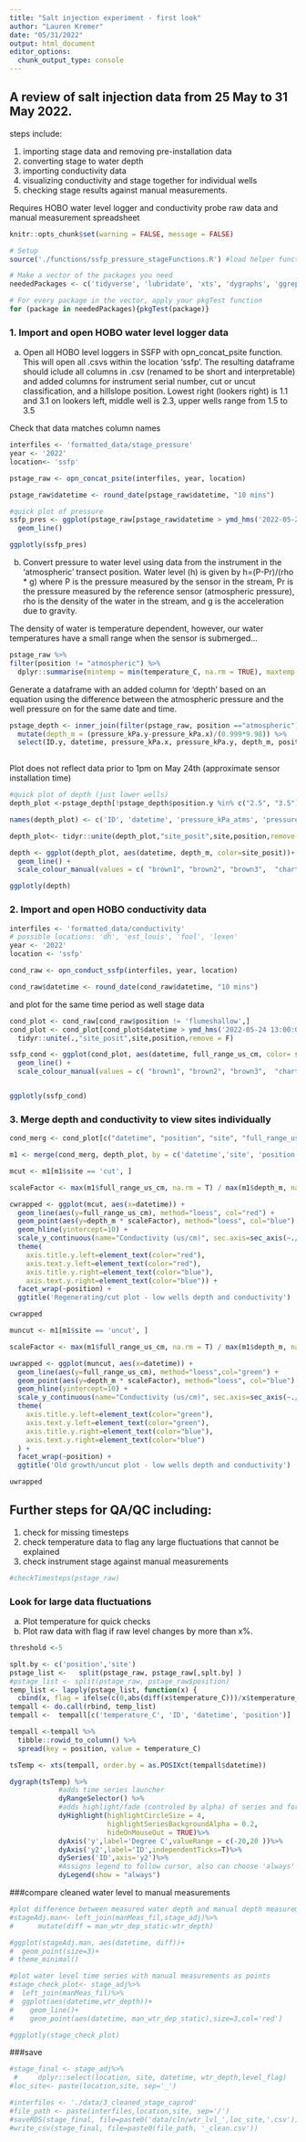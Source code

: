 ```yaml
---
title: "Salt injection experiment - first look"
author: "Lauren Kremer"
date: "05/31/2022"
output: html_document
editor_options: 
  chunk_output_type: console
---
```


## A review of salt injection data from 25 May to 31 May 2022.
steps include:

1) importing stage data and removing pre-installation data
2) converting stage to water depth
3) importing conductivity data
4) visualizing conductivity and stage together for individual wells
5) checking stage results against manual measurements.

Requires HOBO water level logger and conductivity probe raw data and manual measurement spreadsheet

```r
knitr::opts_chunk$set(warning = FALSE, message = FALSE)

# Setup
source('./functions/ssfp_pressure_stageFunctions.R') #load helper functions

# Make a vector of the packages you need
neededPackages <- c('tidyverse', 'lubridate', 'xts', 'dygraphs', 'ggrepel', 'knitr', 'plotly') #tools for plot titles 

# For every package in the vector, apply your pkgTest function
for (package in neededPackages){pkgTest(package)}
```

### 1. Import and open HOBO water level logger data

a. Open all HOBO level loggers in SSFP with opn_concat_psite function.
This will open all .csvs within the location 'ssfp'. 
The resulting dataframe should iclude all columns in .csv (renamed
to be short and interpretable) and added
columns for instrument serial number, cut or uncut classification, and a hillslope position.
Lowest right (lookers right) is 1.1 and 3.1 on lookers left, middle well is 2.3, upper wells range from 1.5 to 3.5

Check that data matches column names

```r
interfiles <- 'formatted_data/stage_pressure'
year <- '2022'
location<- 'ssfp'

pstage_raw <- opn_concat_psite(interfiles, year, location)

pstage_raw$datetime <- round_date(pstage_raw$datetime, "10 mins")
```


```r
#quick plot of pressure
ssfp_pres <- ggplot(pstage_raw[pstage_raw$datetime > ymd_hms('2022-05-24 13:00:00', tz = 'MST'),], aes(datetime, pressure_kPa, color= position, linetype=site))+
  geom_line() 

ggplotly(ssfp_pres)
```

  b. Convert pressure to water level using data from the instrument in the  'atmospheric' transect position. 
  Water level (h) is given by h=(P-Pr)/(rho * g) where P is the pressure measured by the sensor in the stream, Pr is the pressure measured by the reference sensor (atmospheric pressure), rho is the density of the water in the stream, and g is the acceleration due to gravity.

The density of water is temperature dependent, however, our water temperatures have a small range when the sensor is submerged...
```r
pstage_raw %>%
filter(position != "atmospheric") %>%
  dplyr::summarise(mintemp = min(temperature_C, na.rm = TRUE), maxtemp = max(temperature_C, na.rm = TRUE))
```

Generate a dataframe with an added column for 'depth' based on an equation using the difference between the atmospheric pressure and the well pressure on for the same date and time. 
```r
pstage_depth <- inner_join(filter(pstage_raw, position =="atmospheric"), filter(pstage_raw,position != "atmospheric"), by= c("datetime")) %>%
  mutate(depth_m = (pressure_kPa.y-pressure_kPa.x)/(0.999*9.98)) %>%
  select(ID.y, datetime, pressure_kPa.x, pressure_kPa.y, depth_m, position.y, instrument_no.y, temperature_C.y, site.y)
  
```

Plot does not reflect data prior to 1pm on May 24th (approximate sensor installation time)
```r
#quick plot of depth (just lower wells)
depth_plot <-pstage_depth[!pstage_depth$position.y %in% c("2.5", "3.5") & pstage_depth$datetime > ymd_hms('2022-05-24 13:00:00', tz = 'MST'),]

names(depth_plot) <- c('ID', 'datetime', 'pressure_kPa_atms', 'pressure_kPa', 'depth_m', 'position', 'instrument_no', 'temperature_C', 'site')

depth_plot<- tidyr::unite(depth_plot,"site_posit",site,position,remove = F)   

depth <- ggplot(depth_plot, aes(datetime, depth_m, color=site_posit))+
  geom_line() +
  scale_colour_manual(values = c( "brown1", "brown2", "brown3",  "chartreuse3","forestgreen","darkgreen", "gray37", "gray27"))

ggplotly(depth)
```


### 2. Import and open HOBO conductivity data
```r
interfiles <- 'formatted_data/conductivity'
# possible locations: 'dh', 'est_louis', 'fool', 'lexen'
year <- '2022'
location <- 'ssfp'

cond_raw <- opn_conduct_ssfp(interfiles, year, location)

cond_raw$datetime <- round_date(cond_raw$datetime, "10 mins")
```

and plot for the same time period as well stage data
```r
cond_plot <- cond_raw[cond_raw$position != 'flumeshallow',]
cond_plot <- cond_plot[cond_plot$datetime > ymd_hms('2022-05-24 13:00:00', tz = 'MST'),] %>%
  tidyr::unite(.,"site_posit",site,position,remove = F)

ssfp_cond <- ggplot(cond_plot, aes(datetime, full_range_us_cm, color= site_posit))+
  geom_line() +
  scale_colour_manual(values = c( "brown1", "brown2", "brown3",  "chartreuse3","forestgreen","darkgreen", "gray37", "gray27"))


ggplotly(ssfp_cond)
```


### 3. Merge depth and conductivity to view sites individually
```r

cond_merg <- cond_plot[c("datetime", "position", "site", "full_range_us_cm")]

m1 <- merge(cond_merg, depth_plot, by = c('datetime','site', 'position'))

```



```r

mcut <- m1[m1$site == 'cut', ]

scaleFactor <- max(m1$full_range_us_cm, na.rm = T) / max(m1$depth_m, na.rm = T)

cwrapped <- ggplot(mcut, aes(x=datetime)) +
  geom_line(aes(y=full_range_us_cm), method="loess", col="red") +
  geom_point(aes(y=depth_m * scaleFactor), method="loess", col="blue") +
  geom_hline(yintercept=10) +
  scale_y_continuous(name="Conductivity (us/cm)", sec.axis=sec_axis(~./scaleFactor, name="Depth (m)")) +
  theme(
    axis.title.y.left=element_text(color="red"),
    axis.text.y.left=element_text(color="red"),
    axis.title.y.right=element_text(color="blue"),
    axis.text.y.right=element_text(color="blue")) +
  facet_wrap(~position) +
  ggtitle('Regenerating/cut plot - low wells depth and conductivity')

cwrapped
```

```r
muncut <- m1[m1$site == 'uncut', ]

scaleFactor <- max(m1$full_range_us_cm, na.rm = T) / max(m1$depth_m, na.rm = T)

uwrapped <- ggplot(muncut, aes(x=datetime)) +
  geom_line(aes(y=full_range_us_cm), method="loess",col="green") +
  geom_point(aes(y=depth_m * scaleFactor), method="loess", col="blue") +
  geom_hline(yintercept=10) +
  scale_y_continuous(name="Conductivity (us/cm)", sec.axis=sec_axis(~./scaleFactor, name="Depth (m)")) +
  theme(
    axis.title.y.left=element_text(color="green"),
    axis.text.y.left=element_text(color="green"),
    axis.title.y.right=element_text(color="blue"),
    axis.text.y.right=element_text(color="blue")
  ) +
  facet_wrap(~position) +
  ggtitle('Old growth/uncut plot - low wells depth and conductivity')

uwrapped
```



## Further steps for QA/QC including:
1. check for missing timesteps
2. check temperature data to flag any large fluctuations that cannot be explained
3. check instrument stage against manual measurements

```r

#checkTimesteps(pstage_raw)
```

### Look for large data fluctuations

a) Plot temperature for quick checks
b) Plot raw data with flag if raw level changes by more than x%. 

```r

threshold <-5

splt.by <- c('position','site')
pstage_list <-   split(pstage_raw, pstage_raw[,splt.by] )
#pstage_list <- split(pstage_raw, pstage_raw$position)
temp_list <- lapply(pstage_list, function(x) {
  cbind(x, flag = ifelse(c(0,abs(diff(x$temperature_C)))/x$temperature_C > threshold, 48, 1)) })
tempall <- do.call(rbind, temp_list) 
tempall <-  tempall[c('temperature_C', 'ID', 'datetime', 'position')]

tempall <-tempall %>%
  tibble::rowid_to_column() %>%
  spread(key = position, value = temperature_C)

tsTemp <- xts(tempall, order.by = as.POSIXct(tempall$datetime))

dygraph(tsTemp) %>% 
            #adds time series launcher
            dyRangeSelector() %>% 
            #adds highlight/fade (controled by alpha) of series and formats circle.
            dyHighlight(highlightCircleSize = 4, 
                        highlightSeriesBackgroundAlpha = 0.2,
                        hideOnMouseOut = TRUE)%>% 
            dyAxis('y',label='Degree C',valueRange = c(-20,20 ))%>%
            dyAxis('y2',label='ID',independentTicks=T)%>%
            dySeries('ID',axis='y2')%>%
            #Assigns legend to follow cursor, also can choose 'always' to always see it
            dyLegend(show = "always")
```


###compare cleaned water level to manual measurements
```r
#plot difference between measured water depth and manual depth measurement
#stageAdj.man<- left_join(manMeas_fil,stage_adj)%>%
#      mutate(diff = man_wtr_dep_static-wtr_depth)

#ggplot(stageAdj.man, aes(datetime, diff))+
#  geom_point(size=3)+
# theme_minimal()
```


```r
#plot water level time series with manual measurements as points
#stage_check_plot<- stage_adj%>%
#  left_join(manMeas_fil)%>%
#  ggplot(aes(datetime,wtr_depth))+
#    geom_line()+
#    geom_point(aes(datetime, man_wtr_dep_static),size=3,col='red')

#ggplotly(stage_check_plot)
```

###save
```r
#stage_final <- stage_adj%>%
 #     dplyr::select(location, site, datetime, wtr_depth,level_flag)
#loc_site<- paste(location,site, sep='_')

#interfiles <- './data/3_cleaned_stage_caprod'
#file_path <- paste(interfiles,location,site, sep='/')
#saveRDS(stage_final, file=paste0('data/cln/wtr_lvl_',loc_site,'.csv'))
#write_csv(stage_final, file=paste0(file_path, '_clean.csv'))

```



